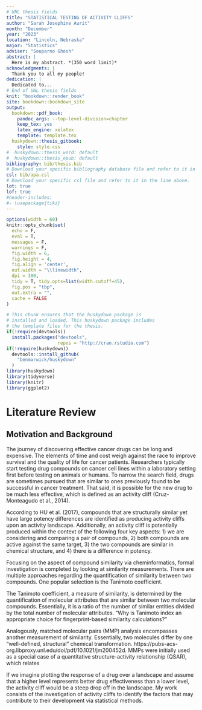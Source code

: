 ```yaml
---
# UNL thesis fields
title: "STATISTICAL TESTING OF ACTIVITY CLIFFS"
author: "Sarah Josephine Aurit"
month: "December"
year: "2023"
location: "Lincoln, Nebraska"
major: "Statistics"
adviser: "Souparno Ghosh"
abstract: |
  Here is my abstract. *(350 word limit)*
acknowledgments: |
  Thank you to all my people!
dedication: |
  Dedicated to...
# End of UNL thesis fields
knit: "bookdown::render_book"
site: bookdown::bookdown_site
output: 
  bookdown::pdf_book:
    pandoc_args: --top-level-division=chapter
    keep_tex: yes
    latex_engine: xelatex
    template: template.tex
  huskydown::thesis_gitbook: 
    style: style.css
#  huskydown::thesis_word: default
#  huskydown::thesis_epub: default
bibliography: bib/thesis.bib
# Download your specific bibliography database file and refer to it in the line above.
csl: bib/apa.csl
# Download your specific csl file and refer to it in the line above.
lot: true
lof: true
#header-includes:
#- \usepackage{tikz}
---
```


```r
options(width = 60)
knitr::opts_chunk$set(
  echo = F, 
  eval = T, 
  messages = F, 
  warnings = F,
  fig.width = 6, 
  fig.height = 4,  
  fig.align = 'center',
  out.width = "\\linewidth", 
  dpi = 300, 
  tidy = T, tidy.opts=list(width.cutoff=45),
  fig.pos = "tbp",
  out.extra = "",
  cache = FALSE
)
```

```r
# This chunk ensures that the huskydown package is
# installed and loaded. This huskydown package includes
# the template files for the thesis.
if(!require(devtools))
  install.packages("devtools", 
                   repos = "http://cran.rstudio.com")
if(!require(huskydown))
  devtools::install_github(
    "benmarwick/huskydown"
  )
library(huskydown)
library(tidyverse)
library(knitr)
library(ggplot2)
```

# Literature Review

## Motivation and Background

The journey of discovering effective cancer drugs can be long and expensive. The elements of time and cost weigh against the race to improve survival and the quality of life for cancer patients. Researchers typically start testing drug compounds on cancer cell lines within a laboratory setting first before testing on animals or humans. To narrow the search field, drugs are sometimes pursued that are similar to ones previously found to be successful in cancer treatment. That said, it is possible for the new drug to be much less effective, which is defined as an activity cliff (Cruz-Monteagudo et al., 2014).

According to HU et al. (2017), compounds that are structurally similar yet have large potency differences are identified as producing activity cliffs upon an activity landscape. Additionally, an activity cliff is potentially produced within the context of the following four key aspects: 1) we are considering and comparing a pair of compounds, 2) both compounds are active against the same target, 3) the two compounds are similar in chemical structure, and 4) there is a difference in potency.

Focusing on the aspect of compound similarity via cheminformatics, formal investigation is completed by looking at similarity measurements. There are multiple approaches regarding the quantification of similarity between two compounds. One popular selection is the Tanimoto coefficient.

The Tanimoto coefficient, a measure of similarity, is determined by the quantification of molecular attributes that are similar between two molecular compounds. Essentially, it is a ratio of the number of similar entities divided by the total number of molecular attributes. "Why is Tanimoto index an appropriate choice for fingerprint-based similarity calculations?"

Analogously, matched molecular pairs (MMP) analysis encompasses another measurement of similarity. Essentially, two molecules differ by one "well-defined, structural" chemical transformation. https://pubs-acs-org.libproxy.unl.edu/doi/pdf/10.1021/jm200452d. MMPs were initially used as a special case of a quantitative structure-activity relationship (QSAR), which relates

If we imagine plotting the response of a drug over a landscape and assume that a higher level represents better drug effectiveness than a lower level, the activity cliff would be a steep drop off in the landscape. My work consists of the investigation of activity cliffs to identify the factors that may contribute to their development via statistical methods.






